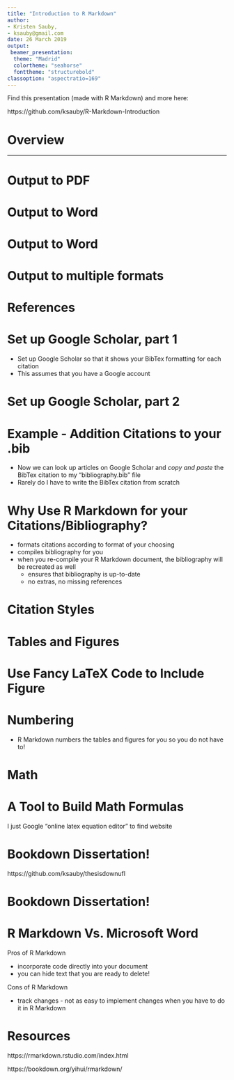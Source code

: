 ```yaml
---
title: "Introduction to R Markdown"
author: 
- Kristen Sauby,
- ksauby@gmail.com
date: 26 March 2019
output: 
 beamer_presentation:
  theme: "Madrid"
  colortheme: "seahorse"
  fonttheme: "structurebold"
classoption: "aspectratio=169"
---
```


Find this presentation (made with R Markdown) and more here:

https://github.com/ksauby/R-Markdown-Introduction

<!-- ----------------------------------------------------------------------- -->
# Overview
<!-- ----------------------------------------------------------------------- -->

\begin{figure}[!h]
  \centering
	
  \noindent \includegraphics[width=\textwidth,height=\textheight,keepaspectratio]{/Users/KSauby/Documents/Projects/R-Markdown-Introduction/images/overview.png}
	
\end{figure}

---

\begin{figure}[!h]
  \centering
	
  \noindent \includegraphics[width=\textwidth,height=\textheight,keepaspectratio]{/Users/KSauby/Documents/Projects/R-Markdown-Introduction/images/workflow.png}

\end{figure}

<!-- ----------------------------------------------------------------------- -->
<!-- ----------------------------------------------------------------------- -->

# Output to PDF

\begin{figure}[!h]
  \centering
	
  \noindent \includegraphics[width=\textwidth,height=\textheight,keepaspectratio]{/Users/KSauby/Documents/Projects/R-Markdown-Introduction/images/pdf_doc.png}

\end{figure}


# Output to Word

\begin{figure}[!h]
  \centering
	
  \noindent \includegraphics[width=\textwidth,height=\textheight,keepaspectratio]{/Users/KSauby/Documents/Projects/R-Markdown-Introduction/images/output_to_word.png}

\end{figure}


# Output to Word

\begin{figure}[!h]
  \centering
	
  \noindent \includegraphics[height=0.9\textheight,keepaspectratio]{/Users/KSauby/Documents/Projects/R-Markdown-Introduction/images/word_template.png}

\end{figure}

# Output to multiple formats

\begin{figure}[!h]
  \centering
	
  \noindent \includegraphics[width=\textwidth,height=\textheight,keepaspectratio]{/Users/KSauby/Documents/Projects/R-Markdown-Introduction/images/output_to_multiple_formats.png}

\end{figure}

<!-- ----------------------------------------------------------------------- -->
# References
<!-- ----------------------------------------------------------------------- -->

\begin{figure}[!h]
  \centering
	
  \noindent \includegraphics[height=0.85\textheight,keepaspectratio]{/Users/KSauby/Documents/Projects/R-Markdown-Introduction/images/citations.png}

\end{figure}


# Set up Google Scholar, part 1

- Set up Google Scholar so that it shows your BibTex formatting for each citation
- This assumes that you have a Google account

\begin{figure}[!h]
  \centering
	
  \noindent \includegraphics[width=\textwidth,height=\textheight,keepaspectratio]{/Users/KSauby/Documents/Projects/R-Markdown-Introduction/images/google_scholar_steps_1_2.png}

\end{figure}

# Set up Google Scholar, part 2

\begin{figure}[!h]
  \centering
	
  \noindent \includegraphics[height=0.9\textheight,keepaspectratio]{/Users/KSauby/Documents/Projects/R-Markdown-Introduction/images/google_scholar_step_3.png}

\end{figure}

# Example - Addition Citations to your .bib

- Now we can look up articles on Google Scholar and *copy and paste* the BibTex citation to my "bibliography.bib" file
- Rarely do I have to write the BibTex citation from scratch

\begin{figure}[!h]
  \centering
	
  \noindent \includegraphics[width=\textwidth,height=\textheight,keepaspectratio]{/Users/KSauby/Documents/Projects/R-Markdown-Introduction/images/p_hacking_example.png}

\end{figure}


# Why Use R Markdown for your Citations/Bibliography?

- formats citations according to format of your choosing
- compiles bibliography for you
- when you re-compile your R Markdown document, the bibliography will be recreated as well
     - ensures that bibliography is up-to-date
     - no extras, no missing references


# Citation Styles


\begin{figure}[!h]
  \centering
	
  \noindent \includegraphics[width=\textwidth,height=\textheight,keepaspectratio]{/Users/KSauby/Documents/Projects/R-Markdown-Introduction/images/citation_styles.png}

\end{figure}



<!-- ----------------------------------------------------------------------- -->
# Tables and Figures
<!-- ----------------------------------------------------------------------- -->

\begin{figure}[!h]
  \centering
	
  \noindent \includegraphics[height=0.9\textheight,keepaspectratio]{/Users/KSauby/Documents/Projects/R-Markdown-Introduction/images/tables.png}

\end{figure}

# Use Fancy LaTeX Code to Include Figure

\begin{figure}[!h]
  \centering
	
  \noindent \includegraphics[width=\textwidth,height=\textheight,keepaspectratio]{/Users/KSauby/Documents/Projects/R-Markdown-Introduction/images/latex_figure.png}

\end{figure}

# Numbering

- R Markdown numbers the tables and figures for you so you do not have to!

\begin{figure}[!h]
  \centering
	
  \noindent \includegraphics[height=0.9\textheight,keepaspectratio]{/Users/KSauby/Documents/Projects/R-Markdown-Introduction/images/label_figure.png}

\end{figure}

\begin{figure}[!h]
  \centering
	
  \noindent \includegraphics[height=0.9\textheight,keepaspectratio]{/Users/KSauby/Documents/Projects/R-Markdown-Introduction/images/numbered_figure.png}

\end{figure}


<!-- ----------------------------------------------------------------------- -->
# Math
<!-- ----------------------------------------------------------------------- -->

\begin{figure}[!h]
  \centering
	
  \noindent \includegraphics[height=0.9\textheight,keepaspectratio]{/Users/KSauby/Documents/Projects/R-Markdown-Introduction/images/math.png}

\end{figure}

\begin{figure}[!h]
  \centering
	
  \noindent \includegraphics[height=0.9\textheight,keepaspectratio]{/Users/KSauby/Documents/Projects/R-Markdown-Introduction/images/math_in_pdf.png}

\end{figure}

# A Tool to Build Math Formulas

I just Google "online latex equation editor" to find website

\begin{figure}[!h]
  \centering
	
  \noindent \includegraphics[width=\textwidth,height=\textheight,keepaspectratio]{/Users/KSauby/Documents/Projects/R-Markdown-Introduction/images/equation_editor.png}

\end{figure}

# Bookdown Dissertation!

https://github.com/ksauby/thesisdownufl

\begin{figure}[!h]
  \centering
	
  \noindent \includegraphics[width=\textwidth,height=\textheight,keepaspectratio]{/Users/KSauby/Documents/Projects/R-Markdown-Introduction/images/thesisdown.png}

\end{figure}


# Bookdown Dissertation!

\begin{figure}[!h]
  \centering
	
  \noindent \includegraphics[width=\textwidth,height=\textheight,keepaspectratio]{/Users/KSauby/Documents/Projects/R-Markdown-Introduction/images/thesisdown2.png}

\end{figure}

<!-- ----------------------------------------------------------------------- -->
# R Markdown Vs. Microsoft Word
<!-- ----------------------------------------------------------------------- -->

Pros of R Markdown

- incorporate code directly into your document 
- you can hide text that you are ready to delete!

Cons of R Markdown

- track changes - not as easy to implement changes when you have to do it in R Markdown

<!-- ----------------------------------------------------------------------- -->
# Resources
<!-- ----------------------------------------------------------------------- -->

https://rmarkdown.rstudio.com/index.html

https://bookdown.org/yihui/rmarkdown/

\begin{figure}[!h]
  \centering
	
  \noindent \includegraphics[width=\textwidth,height=\textheight,keepaspectratio]{/Users/KSauby/Documents/Projects/R-Markdown-Introduction/images/rmarkdown_website.png}

\end{figure}


